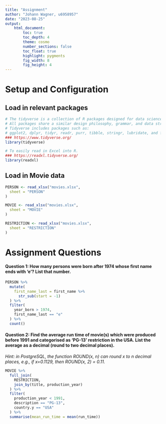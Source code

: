 ```yaml
---
title: "Assignment"
author: "Johann Wagner, u6958957"
date: "2023-08-25"
output:  
    html_document:
        toc: true
        toc_depth: 4
        theme: cosmo
        number_sections: false
        toc_float: true
        highlight: pygments
        fig_width: 8
        fig_height: 4
---
```


# **Setup and Configuration**

## Load in relevant packages

```r
# The tidyverse is a collection of R packages designed for data science.
# All packages share a similar design philosophy, grammar, and data structures.
# Tidyverse includes packages such as:
# ggplot2, dplyr, tidyr, readr, purr, tibble, stringr, lubridate, and forcats.
### https://www.tidyverse.org/
library(tidyverse)

# To easily read in Excel into R.
### https://readxl.tidyverse.org/
library(readxl)
```

## Load in Movie data

```r
PERSON <- read_xlsx("movies.xlsx",
  sheet = "PERSON"
)

MOVIE <- read_xlsx("movies.xlsx",
  sheet = "MOVIE"
)

RESTRICTION <- read_xlsx("movies.xlsx",
  sheet = "RESTRICTION"
)
```

# **Assignment Questions**

#### **Question 1:** How many persons were born after 1974 whose first name ends with 'e'? List that number.

```r
PERSON %>%
  mutate(
    first_name_last = first_name %>%
      str_sub(start = -1)
  ) %>%
  filter(
    year_born > 1974,
    first_name_last == "e"
  ) %>%
  count()
```

#### **Question 2:** Find the average run time of movie(s) which were produced before 1991 and categorised as 'PG-13' restriction in the USA. List the average as a decimal (round to two decimal places).

*Hint: in PostgreSQL, the function ROUND(x, n) can round x to n decimal places, e.g., if x=0.1129, then ROUND(x, 2) = 0.11.*

```r
MOVIE %>%
  full_join(
    RESTRICTION,
    join_by(title, production_year)
  ) %>%
  filter(
    production_year < 1991,
    description == "PG-13",
    country.y == "USA"
  ) %>%
  summarise(mean_run_time = mean(run_time))
```
